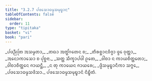 ```yaml
---
title: "3.2.7 ᨸᨴᩈᩮᩣᨵᨾ᩠ᨾᩈᨾᩩᨭ᩠ᨮᩣᨶ"
tableOfContents: false
sidebar:
  order: 11
type: "tipitaka"
basket: "vi"
book: "pari"
---
```



<DynamicBreadcrumb />

<Division number="264" book="pari">

<Paragraph number="1128" type="verses" book="pari">
_ᨸᨴᨬ᩠ᨬᨲᩕ ᩋᩈᨾ᩠ᨾᨲᩣ,_  
_ᨲᨳᩣ ᩋᨲ᩠ᨳᩘᨣᨲᩮᨶ ᨧ;_  
_ᨲᩥᩁᨧ᩠ᨨᩣᨶᩅᩥᨩ᩠ᨩᩣ ᨴ᩠ᩅᩮ ᩅᩩᨲ᩠ᨲᩣ,_  
_ᩋᨶᩮᩣᨠᩣᩈᩮᩣ ᨧ ᨸᩩᨧ᩠ᨨᨶᩣ._  

</Paragraph>

<Paragraph number="1129" type="verses" book="pari">
_ᩈᨲ᩠ᨲ ᩈᩥᨠ᩠ᨡᩣᨸᨴᩤ ᩑᨲᩮ,_  
_ᩅᩤᨧᩣ ᨶ ᨠᩣᨿᨧᩥᨲ᩠ᨲᨲᩮᩣ;_  
_ᩅᩤᨧᩣᨧᩥᨲ᩠ᨲᩮᨶ ᨩᩣᨿᨶ᩠ᨲᩥ,_  
_ᨶ ᨲᩩ ᨠᩣᨿᩮᨶ ᨩᩣᨿᩁᩮ;_  
_ᨴ᩠ᩅᩥᩈᨾᩩᨭ᩠ᨮᩣᨶᩥᨠᩣ ᩈᨻ᩠ᨻᩮ,_  
_ᨸᨴᩈᩮᩣᨵᨾ᩠ᨾᩈᨴᩥᩈᩣ._  


</Paragraph>
</Division>

<Paragraph number="1130" type="center" book="pari">
ᨸᨴᩈᩮᩣᨵᨾ᩠ᨾᩈᨾᩩᨭ᩠ᨮᩣᨶᩴ ᨶᩥᨭ᩠ᨮᩥᨲᩴ.
</Paragraph>
